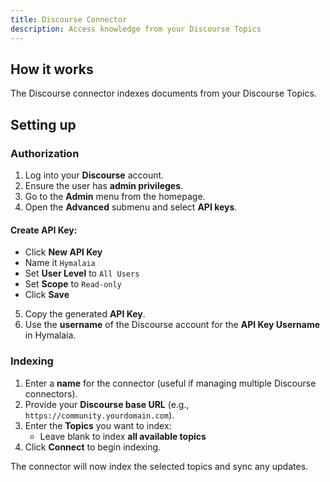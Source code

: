 ```yaml
---
title: Discourse Connector
description: Access knowledge from your Discourse Topics
---
```


## How it works  
The Discourse connector indexes documents from your Discourse Topics.

## Setting up  

### Authorization  
1. Log into your **Discourse** account.  
2. Ensure the user has **admin privileges**.  
3. Go to the **Admin** menu from the homepage.  
4. Open the **Advanced** submenu and select **API keys**.

#### Create API Key:
- Click **New API Key**  
- Name it `Hymalaia`  
- Set **User Level** to `All Users`  
- Set **Scope** to `Read-only`  
- Click **Save**

5. Copy the generated **API Key**.  
6. Use the **username** of the Discourse account for the **API Key Username** in Hymalaia.

### Indexing  
1. Enter a **name** for the connector (useful if managing multiple Discourse connectors).  
2. Provide your **Discourse base URL** (e.g., `https://community.yourdomain.com`).  
3. Enter the **Topics** you want to index:
   - Leave blank to index **all available topics**
4. Click **Connect** to begin indexing.

The connector will now index the selected topics and sync any updates.

